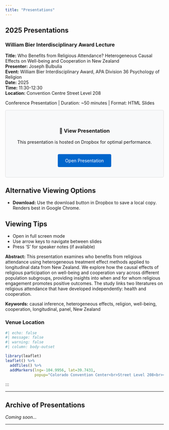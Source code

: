 ```yaml
---
title: "Presentations"
---
```


## 2025 Presentations

### William Bier Interdisciplinary Award Lecture {#apa-bier-2025}

::: {.presentation-container}
::: {.presentation-header}
**Title:** Who Benefits from Religious Attendance? Heterogeneous Causal Effects on Well-being and Cooperation in New Zealand  
**Presenter:** Joseph Bulbulia  
**Event:** William Bier Interdisciplinary Award, APA Division 36 Psychology of Religion  
**Date:** 2025  
**Time:** 11:30-12:30  
**Location:** Convention Centre Street Level 208  
:::

::: {.presentation-meta}
Conference Presentation | Duration: ~50 minutes | Format: HTML Slides
:::

::: {.presentation-embed}
```{=html}
<div style="text-align: center; padding: 2rem; background: #f8f9fa; border: 1px solid #ddd; border-radius: 4px;">
    <h3>🎯 View Presentation</h3>
    <p>This presentation is hosted on Dropbox for optimal performance.</p>
    <a href="https://www.dropbox.com/scl/fi/ggs8mcnhdrzt67wlcoy99/index.html?rlkey=wuf0j6vp1jvzv0nodgvxx4m62&dl=0" class="btn btn-primary" target="_blank" style="display: inline-block; padding: 0.75rem 1.5rem; background: #0066cc; color: white; text-decoration: none; border-radius: 4px; margin-top: 1rem;">
        Open Presentation
    </a>
</div>
```
:::

::: {.callout-note}
## Alternative Viewing Options
- **Download:** Use the download button in Dropbox to save a local copy. Renders best in Google Chrome.
:::

::: {.callout-tip}
## Viewing Tips
- Open in full screen mode
- Use arrow keys to navigate between slides
- Press 'S' for speaker notes (if available)
:::

**Abstract:** This presentation examines who benefits from religious attendance using heterogeneous treatment effect methods applied to longitudinal data from New Zealand. We explore how the causal effects of religious participation on well-being and cooperation vary across different population subgroups, providing insights into when and for whom religious engagement promotes positive outcomes. The study links two literatures on religious attendance that have developed independently: health and cooperation.

**Keywords:** causal inference, heterogeneous effects, religion, well-being, cooperation, longitudinal, panel, New Zealand

### Venue Location

:::
```r
#| echo: false
#| message: false
#| warning: false
#| column: body-outset

library(leaflet)
leaflet() %>%
  addTiles() %>%
  addMarkers(lng=-104.9956, lat=39.7431, 
             popup="Colorado Convention Center<br>Street Level 208<br><a href='https://denverconvention.com/attend-an-event/venue-directory' target='_blank'>Venue Directory</a>")
```
:::

---

## Archive of Presentations

*Coming soon...*

---



<!-- ::: {.callout-note} -->
<!-- ## Note on Large Files -->
<!-- To keep our website fast and efficient, presentations are hosted externally on Dropbox. This allows us to share high-quality slides with embedded media while maintaining quick page load times. -->
<!-- ::: -->
